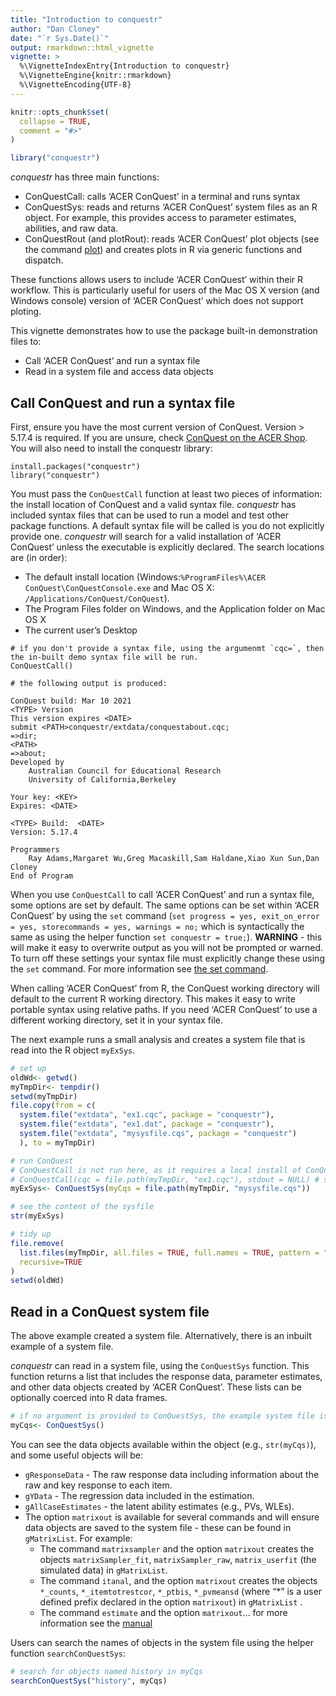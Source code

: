 ```yaml
---
title: "Introduction to conquestr"
author: "Dan Cloney"
date: "`r Sys.Date()`"
output: rmarkdown::html_vignette
vignette: >
  %\VignetteIndexEntry{Introduction to conquestr}
  %\VignetteEngine{knitr::rmarkdown}
  %\VignetteEncoding{UTF-8}
---
```


```r
knitr::opts_chunk$set(
  collapse = TRUE,
  comment = "#>"
)

library("conquestr")
```

_conquestr_ has three main functions: 

- ConQuestCall: calls 'ACER ConQuest' in a terminal and runs syntax
- ConQuestSys: reads and returns 'ACER ConQuest' system files as an R object. For example, this provides access to parameter estimates, abilities, and raw data. 
- ConQuestRout (and plotRout): reads 'ACER ConQuest' plot objects (see the command [plot](https://conquestmanual.acer.org/s4-00.html#plot)) and creates plots in R via generic functions and dispatch.

These functions allows users to include 'ACER ConQuest' within their R workflow. This is particularly useful for users of the Mac OS X version (and Windows console) version of 'ACER ConQuest' which does not support ploting.

This vignette demonstrates how to use the package built-in demonstration files to:

- Call 'ACER ConQuest' and run a syntax file
- Read in a system file and access data objects

## Call ConQuest and run a syntax file

First, ensure you have the most current version of ConQuest. Version > 5.17.4 is required. If you are unsure, check [ConQuest on the ACER Shop](https://shop.acer.org/acer-conquest-5.html).
You will also need to install the conquestr library:

```
install.packages("conquestr")
library("conquestr")
```

You must pass the `ConQuestCall` function at least two pieces of information: the install location of ConQuest and a valid syntax file.
_conquestr_ has included syntax files that can be used to run a model and test other package functions. 
A default syntax file will be called is you do not explicitly provide one. 
_conquestr_ will search for a valid installation of 'ACER ConQuest' unless the executable is explicitly declared.
The search locations are (in order): 

- The default install location (Windows:`%ProgramFiles%\ACER ConQuest\ConQuestConsole.exe` and Mac OS X: `/Applications/ConQuest/ConQuest`).
- The Program Files folder on Windows, and the Application folder on Mac OS X
- The current user's Desktop

```
# if you don't provide a syntax file, using the argumenmt `cqc=`, then the in-built demo syntax file will be run. 
ConQuestCall() 

```

```
# the following output is produced:

ConQuest build: Mar 10 2021
<TYPE> Version
This version expires <DATE>
submit <PATH>conquestr/extdata/conquestabout.cqc;
=>dir;
<PATH>
=>about;
Developed by
    Australian Council for Educational Research
    University of California,Berkeley

Your key: <KEY>
Expires: <DATE>

<TYPE> Build:  <DATE>
Version: 5.17.4

Programmers
    Ray Adams,Margaret Wu,Greg Macaskill,Sam Haldane,Xiao Xun Sun,Dan Cloney
End of Program

```

When you use `ConQuestCall` to call 'ACER ConQuest' and run a syntax file, some options are set by default. The same options can be set within 'ACER ConQuest' by using the `set` command (`set progress = yes, exit_on_error = yes, storecommands = yes, warnings = no;` which is syntactically the same as using the helper function `set conquestr = true;`). **WARNING** - this will make it easy to overwrite output as you will not be prompted or warned. To turn off these settings your syntax file must explicitly change these using the `set` command. 
For more information see [the set command](https://conquestmanual.acer.org/s4-00.html#set).

When calling 'ACER ConQuest' from R, the ConQuest working directory will default to the current R working directory. This makes it easy to write portable syntax using relative paths. If you need 'ACER ConQuest' to use a different working directory, set it in your syntax file.

The next example runs a small analysis and creates a system file that is read into the R object `myExSys`.

```r
# set up
oldWd<- getwd()
myTmpDir<- tempdir()
setwd(myTmpDir)
file.copy(from = c(
  system.file("extdata", "ex1.cqc", package = "conquestr"),
  system.file("extdata", "ex1.dat", package = "conquestr"),
  system.file("extdata", "mysysfile.cqs", package = "conquestr")
  ), to = myTmpDir)

# run ConQuest
# ConQuestCall is not run here, as it requires a local install of ConQuest 
# ConQuestCall(cqc = file.path(myTmpDir, "ex1.cqc"), stdout = NULL) # searches for valid install of CQ
myExSys<- ConQuestSys(myCqs = file.path(myTmpDir, "mysysfile.cqs"))

# see the content of the sysfile
str(myExSys)

# tidy up
file.remove(
  list.files(myTmpDir, all.files = TRUE, full.names = TRUE, pattern = "^myi|^myS|ex1"),
  recursive=TRUE
)
setwd(oldWd)
```

## Read in a ConQuest system file

The above example created a system file. Alternatively, there is an inbuilt example of a system file.

_conquestr_ can read in a system file, using the `ConQuestSys` function. This function returns a list that includes the response data, parameter estimates, and other data objects created by 'ACER ConQuest'. These lists can be optionally coerced into R data frames.

```r
# if no argument is provided to ConQuestSys, the example system file is read in by default.
myCqs<- ConQuestSys()
```

You can see the data objects available within the object (e.g., `str(myCqs)`), and some useful objects will be:

- `gResponseData` - The raw response data including information about the raw and key response to each item.
- `gYData` - The regression data included in the estimation.
- `gAllCaseEstimates` - the latent ability estimates (e.g., PVs, WLEs).
- The option `matrixout` is available for several commands and will ensure data objects are saved to the system file - these can be found in `gMatrixList`. For example:
    - The command `matrixsampler` and the option `matrixout` creates the objects `matrixSampler_fit`, `matrixSampler_raw`, `matrix_userfit` (the simulated data) in `gMatrixList`.
    - The command `itanal`, and the option `matrixout` creates the objects `*_counts`, `*_itemtotrestcor`, `*_ptbis`, `*_pvmeansd` (where "*" is a user defined prefix declared in the  option `matrixout`) in `gMatrixList` .
    - The command `estimate` and the option `matrixout`... for more information see the [manual](https://conquestmanual.acer.org/s4-00.html#s4-08)

Users can search the names of objects in the system file using the helper function `searchConQuestSys`:

```r
# search for objects named history in myCqs
searchConQuestSys("history", myCqs)
```


